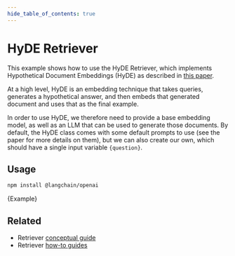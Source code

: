 ```yaml
---
hide_table_of_contents: true
---
```


# HyDE Retriever

This example shows how to use the HyDE Retriever, which implements Hypothetical Document Embeddings (HyDE) as described in [this paper](https://arxiv.org/abs/2212.10496).

At a high level, HyDE is an embedding technique that takes queries, generates a hypothetical answer, and then embeds that generated document and uses that as the final example.

In order to use HyDE, we therefore need to provide a base embedding model, as well as an LLM that can be used to generate those documents. By default, the HyDE class comes with some default prompts to use (see the paper for more details on them), but we can also create our own, which should have a single input variable `{question}`.

## Usage



<IntegrationInstallTooltip></IntegrationInstallTooltip>

```bash npm2yarn
npm install @langchain/openai
```

<CodeBlock language="typescript">{Example}</CodeBlock>


## Related

- Retriever [conceptual guide](/docs/concepts/#retrievers)
- Retriever [how-to guides](/docs/how_to/#retrievers)
